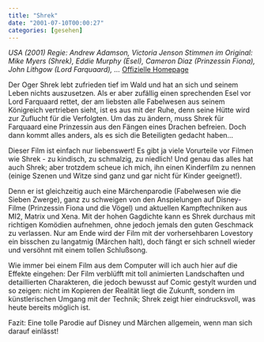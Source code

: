 ```yaml
---
title: "Shrek"
date: "2001-07-10T00:00:27"
categories: [gesehen]
---
```


*USA (2001)
Regie: Andrew Adamson, Victoria Jenson
Stimmen im Original: Mike Myers (Shrek), Eddie Murphy (Esel), Cameron Diaz (Prinzessin Fiona), John Lithgow (Lord Farquaard), ...*
[Offizielle Homepage](http://www.shrek.com)

Der Oger Shrek lebt zufrieden tief im Wald und hat an sich und seinem Leben nichts auszusetzen. Als er aber zufällig einen sprechenden Esel vor Lord Farquaard rettet, der am liebsten alle Fabelwesen aus seinem Königreich vertrieben sieht, ist es aus mit der Ruhe, denn seine Hütte wird zur Zuflucht für die Verfolgten. Um das zu ändern, muss Shrek für Farquaard eine Prinzessin aus den Fängen eines Drachen befreien. Doch dann kommt alles anders, als es sich die Beteiligten gedacht haben...

Dieser Film ist einfach nur liebenswert! Es gibt ja viele Vorurteile vor Filmen wie Shrek - zu kindisch, zu schmalzig, zu niedlich! Und genau das alles hat auch Shrek; aber trotzdem scheue ich mich, ihn einen Kinderfilm zu nennen (einige Szenen und Witze sind ganz und gar nicht für Kinder geeignet!).

Denn er ist gleichzeitig auch eine Märchenparodie (Fabelwesen wie die Sieben Zwerge), ganz zu schweigen von den Anspielungen auf Disney-Filme (Prinzessin Fiona und die Vögel) und aktuellen Kampftechniken aus MI2, Matrix und Xena. Mit der hohen Gagdichte kann es Shrek durchaus mit richtigen Komödien aufnehmen, ohne jedoch jemals den guten Geschmack zu verlassen. Nur am Ende wird der Film mit der vorhersehbaren Lovestory ein bisschen zu langatmig (Märchen halt), doch fängt er sich schnell wieder und versöhnt mit einem tollen Schlußsong.

Wie immer bei einem Film aus dem Computer will ich auch hier auf die Effekte eingehen: Der Film verblüfft mit toll animierten Landschaften und detaillierten Charakteren, die jedoch bewusst auf Comic gestylt wurden und so zeigen: nicht im Kopieren der Realität liegt die Zukunft, sondern im künstlerischen Umgang mit der Technik; Shrek zeigt hier eindrucksvoll, was heute bereits möglich ist.

Fazit: Eine tolle Parodie auf Disney und Märchen allgemein, wenn man sich darauf einlässt!
